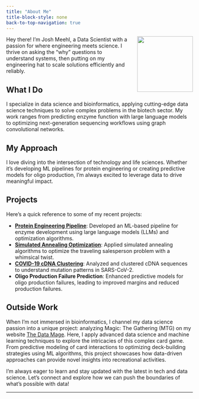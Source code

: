 ```yaml
---
title: "About Me"
title-block-style: none
back-to-top-navigation: true
---
```


![](images/meehl.jpg){.rounded width=150px style="float: right; margin-left: 20px;"}

Hey there! I'm Josh Meehl, a Data Scientist with a passion for where engineering meets science. I thrive on asking the "why" questions to understand systems, then putting on my engineering hat to scale solutions efficiently and reliably.

## What I Do

I specialize in data science and bioinformatics, applying cutting-edge data science techniques to solve complex problems in the biotech sector. My work ranges from predicting enzyme function with large language models to optimizing next-generation sequencing workflows using graph convolutional networks.

## My Approach

I love diving into the intersection of technology and life sciences. Whether it's developing ML pipelines for protein engineering or creating predictive models for oligo production, I'm always excited to leverage data to drive meaningful impact.

## Projects
Here's a quick reference to some of my recent projects:

- **[Protein Engineering Pipeline](projects/protein-engineering.qmd)**: Developed an ML-based pipeline for enzyme development using large language models (LLMs) and optimization algorithms.
- **[Simulated Annealing Optimization](projects/simulated-annealing.qmd)**: Applied simulated annealing algorithms to optimize the traveling salesperson problem with a whimsical twist.
- **[COVID-19 cDNA Clustering](projects/covid-seq-clustering.qmd)**: Analyzed and clustered cDNA sequences to understand mutation patterns in SARS-CoV-2.
- **Oligo Production Failure Prediction**: Enhanced predictive models for oligo production failures, leading to improved margins and reduced production failures.


## Outside Work

When I'm not immersed in bioinformatics, I channel my data science passion into a unique project: analyzing Magic: The Gathering (MTG) on my website [The Data Mage](https://mage.meehl.org). Here, I apply advanced data science and machine learning techniques to explore the intricacies of this complex card game. From predictive modeling of card interactions to optimizing deck-building strategies using ML algorithms, this project showcases how data-driven approaches can provide novel insights into recreational activities.

I'm always eager to learn and stay updated with the latest in tech and data science. Let's connect and explore how we can push the boundaries of what's possible with data!

---

